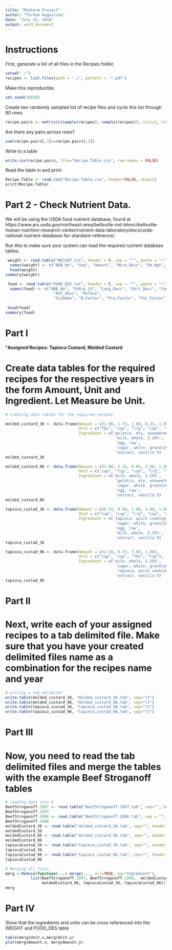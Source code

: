 ```yaml
---
title: "Midterm Project"
author: "Tarkom Augustine"
date: "July 21, 2018"
output: word_document
---
```


# Instructions

First, generate a list of all files in the Recipes folder.
```r
setwd("./")
recipes <- list.files(path = "./", pattern = '*.pdf')
```

Make this reproducible.
```r
set.seed(10010)
```

Create two randomly sampled list of recipe files and cycle this list through 80 rows

```r
recipe.pairs <- matrix(c(sample(recipes), sample(recipes)), ncol=2, nrow=80)
```

Are there any pairs across rows?

```r
sum(recipe.pairs[,1]==recipe.pairs[,2])
```

Write to a table

```r
write.csv(recipe.pairs, file="Recipe.Table.csv", row.names = FALSE)
```

Read the table in and print:

```r
Recipe.Table <- read.csv("Recipe.Table.csv", header=FALSE, skip=1)
print(Recipe.Table)
```

# Part 2 - Check Nutrient Data.

We will be using the USDA food nutrient database, found at https://www.ars.usda.gov/northeast-area/beltsville-md-bhnrc/beltsville-human-nutrition-research-center/nutrient-data-laboratory/docs/usda-national-nutrient-database-for-standard-reference/

Run this to make sure your system can read the required nutrient database tables.

```r
 weight <- read.table("WEIGHT.txt", header = F, sep = "^", quote = "~")
  names(weight) <- c("NDB_No", "Seq", "Amount", "Msre_Desc", "Gm_Wgt", "Num_Data_Pts", "Std_Dev")
  head(weight)
summary(weight)
```


```r
 food <- read.table("FOOD_DES.txt", header = F, sep = "^", quote = "~")
  names(food) <- c("NDB_No", "FdGrp_Cd", "Long_Desc", "Shrt_Desc", "ComName", "ManuFacName", "Survey", 
                     "Ref_desc", "Refuse",
                     "SciName", "N_Factor", "Pro_Factor", "Fat_Factor", "CHO_Factor")
  
 head(food)
summary(food)
```

# Part I

 ***Assigned Recipes: Tapioca Custard, Molded Custard**

# Create data tables for the required recipes for the respective years in the form Amount, Unit and Ingredient. Let Measure be Unit.

```r
# creating data tables for the required recipes 

molded_custard_36 <- data.frame(Amount = c(1.00, 1.75, 2.00, 0.33, 1.00), 
                                Unit = c("Tbs", "cup", "lrg", "cup", "tsp"), 
                                Ingredient = c('gelatin, dry, unsweetened', 
                                                'milk, whole, 3.25%', 
                                                'egg, raw',
                                                'sugar, white, granulated, granulated',
                                                'extract, vanilla'))
molded_custard_36

molded_custard_06 <- data.frame(Amount = c(3.00, 2.25, 0.05, 3.00, 1.00), 
                                Unit = c("cup", "tsp", "cup", "lrg", "tsp"),
                                Ingredient = c('milk, whole, 3.25%', 
                                                'gelatin, dry, unsweetened', 
                                                'sugar, white, granulated, granulated', 
                                                'egg, raw',
                                                'extract, vanilla'))
molded_custard_06

tapioca_custad_36 <- data.frame(Amount = c(0.33, 0.50, 2.00, 4.00, 1.00),
                                Unit = c("cup", "cup", "lrg", "cup", "tsp"),
                                Ingredient = c('tapioca, quick cooking, dry',
                                                'sugar, white, granulated, granulated',
                                                'egg, raw',
                                                'milk, whole, 3.25%',
                                                'extract, vanilla'))
tapioca_custad_36

tapioca_custad_06 <- data.frame(Amount = c(2.50, 0.33, 3.00, 1.00),
                                Unit = c("cup", "cup", "Tbs", "tsp"),
                                Ingredient = c('milk, whole, 3.25%',
                                                'sugar, white, granulated, granulated',
                                                'tapioca, quick cooking, dry',
                                                'extract, vanilla'))
tapioca_custad_06

```

# Part II

# Next, write each of your assigned recipes to a tab delimited file. Make sure that you have your created delimited files name as a combination for the recipes name and year
 


```r
# writing a tab delimiter
write.table(molded_custard_36, "molded_custard_36.tab", sep="\t")
write.table(molded_custard_06, "molded_custard_06.tab", sep="\t")
write.table(tapioca_custad_36, "tapioca_custad_36.tab", sep="\t")
write.table(tapioca_custad_06, "tapioca_custad_06.tab", sep="\t")
```


# Part III

# Now, you need to read the tab delimited files and  merge the tables with the example Beef Stroganoff tables

```r
# reading data into R
BeefStroganoff.1997 <- read.table("BeefStroganoff.1997.tab", sep="", header = TRUE)
BeefStroganoff.1997
BeefStroganoff.2006 <- read.table("BeefStroganoff.2006.tab", sep = "", header = TRUE)
BeefStroganoff.2006
moldedCustard_36 <- read.table("molded_custard_36.tab", sep="", header = TRUE)
moldedCustard_36
moldedCustard_06 <- read.table("molded_custard_06.tab", sep="", header = TRUE)
moldedCustard_06
tapiocaCustad_36 <- read.table("tapioca_custad_36.tab", sep="", header = TRUE)
tapiocaCustad_36
tapiocaCustad_06 <- read.table("tapioca_custad_06.tab", sep="", header = TRUE)
tapiocaCustad_06

# Merging all files
merg <-Reduce(function(...) merge(..., all=TRUE, by="Ingredient"), 
           list(BeefStroganoff.1997, BeefStroganoff.2006,  moldedCustard_36, 
                moldedCustard_06, tapiocaCustad_36, tapiocaCustad_06))
merg
```

# Part IV

Show that the ingredients and units can be cross referenced into the WEIGHT and FOOD_DES table

```r
table(merg$Unit.x,merg$Unit.y)
plot(merg$Amount.x, merg$Amount.y)
```
